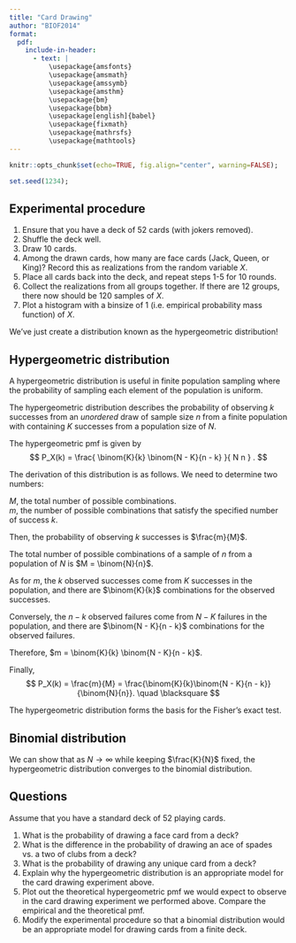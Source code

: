 ```yaml
---
title: "Card Drawing"
author: "BIOF2014"
format:
  pdf:
    include-in-header:
      - text: |
          \usepackage{amsfonts}
          \usepackage{amsmath}
          \usepackage{amssymb}
          \usepackage{amsthm}
          \usepackage{bm}
          \usepackage{bbm}
          \usepackage[english]{babel}
          \usepackage{fixmath}
          \usepackage{mathrsfs}
          \usepackage{mathtools}
---
```


```r
knitr::opts_chunk$set(echo=TRUE, fig.align="center", warning=FALSE);
```

```r
set.seed(1234);
```


## Experimental procedure

1. Ensure that you have a deck of 52 cards (with jokers removed).
2. Shuffle the deck well.
3. Draw 10 cards.
4. Among the drawn cards, how many are face cards (Jack, Queen, or King)?
   Record this as realizations from the random variable $X$.
5. Place all cards back into the deck, and repeat steps 1-5 for 10 rounds.
6. Collect the realizations from all groups together. 
   If there are 12 groups, there now should be 120 samples of $X$.
7. Plot a histogram with a binsize of 1 (i.e. empirical probability mass 
   function) of $X$.

We've just create a distribution known as the hypergeometric distribution!


## Hypergeometric distribution

A hypergeometric distribution is useful in finite population sampling
where the probability of sampling each element of the population is 
uniform.

The hypergeometric distribution describes the probability of observing
$k$ successes from an *unordered* draw of sample size $n$ from a finite 
population with containing $K$ successes from a population size of $N$.

The hypergeometric pmf is given by
$$
P_X(k) = \frac{ \binom{K}{k} \binom{N - K}{n - k} }{ N n } .
$$

The derivation of this distribution is as follows. We need to
determine two numbers:

$M$, the total number of possible combinations.  
$m$, the number of possible combinations that satisfy the specified
   number of success $k$.  

Then, the probability of observing $k$ successes is $\frac{m}{M}$.

The total number of possible combinations of a sample of $n$ 
from a population of $N$ is $M = \binom{N}{n}$.

As for $m$, the $k$ observed successes come from $K$ successes in the 
population, and there are $\binom{K}{k}$ combinations for the
observed successes.

Conversely, the $n - k$ observed failures come from $N - K$ failures
in the population, and there are $\binom{N - K}{n - k}$ combinations
for the observed failures.

Therefore, $m = \binom{K}{k} \binom{N - K}{n - k}$.

Finally,
$$
P_X(k) = \frac{m}{M} 
 = \frac{\binom{K}{k}\binom{N - K}{n - k}}{\binom{N}{n}}.
 \quad \blacksquare
$$

The hypergeometric distribution forms the basis for the Fisher's exact test.


## Binomial distribution

We can show that as $N \rightarrow \infty$ while keeping $\frac{K}{N}$
fixed, the hypergeometric distribution converges to the binomial distribution.


## Questions

Assume that you have a standard deck of 52 playing cards.

1. What is the probability of drawing a face card from a deck?
2. What is the difference in the probability of drawing an ace of spades 
   vs. a two of clubs from a deck?
3. What is the probability of drawing any unique card from a deck?
4. Explain why the hypergeometric distribution is an appropriate model
   for the card drawing experiment above.
5. Plot out the theoretical hypergeometric pmf we would expect to 
   observe in the card drawing experiment we performed above.
   Compare the empirical and the theoretical pmf.
6. Modify the experimental procedure so that a binomial distribution
   would be an appropriate model for drawing cards from a finite deck.

